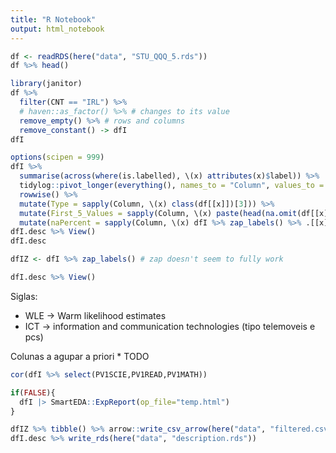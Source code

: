 ```yaml
---
title: "R Notebook"
output: html_notebook
---
```


```r
df <- readRDS(here("data", "STU_QQQ_5.rds"))
df %>% head()
```

```r
library(janitor)
df %>% 
  filter(CNT == "IRL") %>% 
  # haven::as_factor() %>% # changes to its value
  remove_empty() %>% # rows and columns
  remove_constant() -> dfI
dfI
```


```r
options(scipen = 999)
dfI %>% 
  summarise(across(where(is.labelled), \(x) attributes(x)$label)) %>% 
  tidylog::pivot_longer(everything(), names_to = "Column", values_to = "Description") %>% 
  rowwise() %>% 
  mutate(Type = sapply(Column, \(x) class(df[[x]])[3])) %>% 
  mutate(First_5_Values = sapply(Column, \(x) paste(head(na.omit(df[[x]]), 5) , collapse = ", "))) %>%
  mutate(naPercent = sapply(Column, \(x) dfI %>% zap_labels() %>% .[[x]] %>% is.na() %>% mean %>% "*"(100) %>% round(2))) -> dfI.desc
dfI.desc %>% View()
dfI.desc
```

```r
dfIZ <- dfI %>% zap_labels() # zap doesn't seem to fully work
```


```r
dfI.desc %>% View()
```



Siglas: 

* WLE -> Warm likelihood estimates
* ICT -> information and communication technologies (tipo telemoveis e pcs)

Colunas a agupar a priori
* TODO


```r
cor(dfI %>% select(PV1SCIE,PV1READ,PV1MATH))
```


```r
if(FALSE){
  dfI |> SmartEDA::ExpReport(op_file="temp.html")
}
```

```r
dfIZ %>% tibble() %>% arrow::write_csv_arrow(here("data", "filtered.csv")) #for sure zapping with csv
dfI.desc %>% write_rds(here("data", "description.rds"))
```

